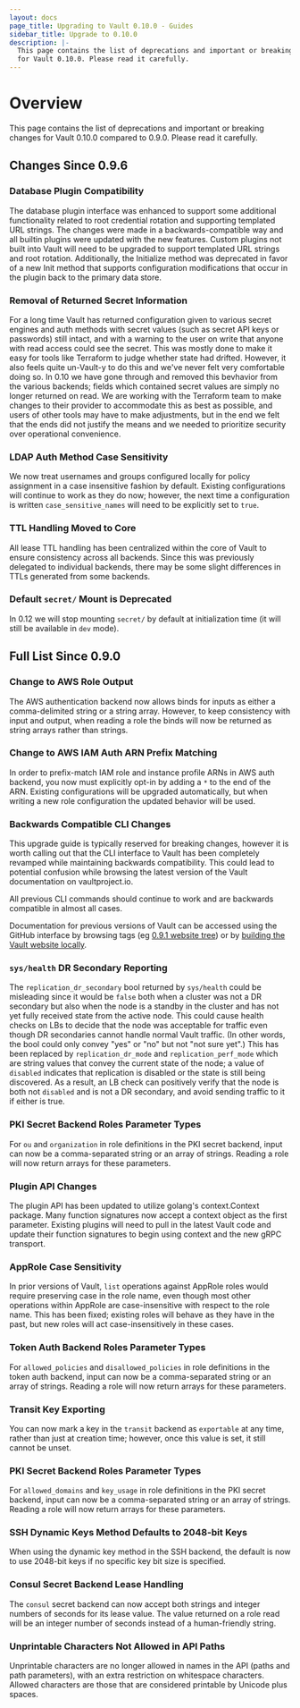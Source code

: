 ```yaml
---
layout: docs
page_title: Upgrading to Vault 0.10.0 - Guides
sidebar_title: Upgrade to 0.10.0
description: |-
  This page contains the list of deprecations and important or breaking changes
  for Vault 0.10.0. Please read it carefully.
---
```


# Overview

This page contains the list of deprecations and important or breaking changes
for Vault 0.10.0 compared to 0.9.0. Please read it carefully.

## Changes Since 0.9.6

### Database Plugin Compatibility

The database plugin interface was enhanced to support some additional
functionality related to root credential rotation and supporting templated
URL strings. The changes were made in a backwards-compatible way and all
builtin plugins were updated with the new features. Custom plugins not built
into Vault will need to be upgraded to support templated URL strings and
root rotation. Additionally, the Initialize method was deprecated in favor
of a new Init method that supports configuration modifications that occur in
the plugin back to the primary data store.

### Removal of Returned Secret Information

For a long time Vault has returned configuration given to various secret
engines and auth methods with secret values (such as secret API keys or
passwords) still intact, and with a warning to the user on write that anyone
with read access could see the secret. This was mostly done to make it easy for
tools like Terraform to judge whether state had drifted. However, it also feels
quite un-Vault-y to do this and we've never felt very comfortable doing so. In
0.10 we have gone through and removed this bevhavior from the various backends;
fields which contained secret values are simply no longer returned on read. We
are working with the Terraform team to make changes to their provider to
accommodate this as best as possible, and users of other tools may have to make
adjustments, but in the end we felt that the ends did not justify the means and
we needed to prioritize security over operational convenience.

### LDAP Auth Method Case Sensitivity

We now treat usernames and groups configured locally for policy assignment in a
case insensitive fashion by default. Existing configurations will continue to
work as they do now; however, the next time a configuration is written
`case_sensitive_names` will need to be explicitly set to `true`.

### TTL Handling Moved to Core

All lease TTL handling has been centralized within the core of Vault to ensure
consistency across all backends. Since this was previously delegated to
individual backends, there may be some slight differences in TTLs generated
from some backends.

### Default `secret/` Mount is Deprecated

In 0.12 we will stop mounting `secret/` by default at initialization time (it
will still be available in `dev` mode).

## Full List Since 0.9.0

### Change to AWS Role Output

The AWS authentication backend now allows binds for inputs as either a
comma-delimited string or a string array. However, to keep consistency with
input and output, when reading a role the binds will now be returned as string
arrays rather than strings.

### Change to AWS IAM Auth ARN Prefix Matching

In order to prefix-match IAM role and instance profile ARNs in AWS auth
backend, you now must explicitly opt-in by adding a `*` to the end of the ARN.
Existing configurations will be upgraded automatically, but when writing a new
role configuration the updated behavior will be used.
### Backwards Compatible CLI Changes

This upgrade guide is typically reserved for breaking changes, however it
is worth calling out that the CLI interface to Vault has been completely
revamped while maintaining backwards compatibility. This could lead to
potential confusion  while browsing the latest version of the Vault
documentation on vaultproject.io.

All previous CLI commands should continue to work and are backwards
compatible in almost all cases.

Documentation for previous versions of Vault can be accessed using
the GitHub interface by browsing tags (eg [0.9.1 website tree](https://github.com/hashicorp/vault/tree/v0.9.1/website)) or by
[building the Vault website locally](https://github.com/hashicorp/vault/tree/v0.9.1/website#running-the-site-locally).

### `sys/health` DR Secondary Reporting

The `replication_dr_secondary` bool returned by `sys/health` could be
misleading since it would be `false` both when a cluster was not a DR secondary
but also when the node is a standby in the cluster and has not yet fully
received state from the active node. This could cause health checks on LBs to
decide that the node was acceptable for traffic even though DR secondaries
cannot handle normal Vault traffic. (In other words, the bool could only convey
"yes" or "no" but not "not sure yet".) This has been replaced by
`replication_dr_mode` and `replication_perf_mode` which are string values that
convey the current state of the node; a value of `disabled` indicates that
replication is disabled or the state is still being discovered. As a result, an
LB check can positively verify that the node is both not `disabled` and is not
a DR secondary, and avoid sending traffic to it if either is true.


### PKI Secret Backend Roles Parameter Types

For `ou` and `organization` in role definitions in the PKI secret backend,
input can now be a comma-separated string or an array of strings. Reading a
role will now return arrays for these parameters.

### Plugin API Changes

The plugin API has been updated to utilize golang's context.Context package.
Many function signatures now accept a context object as the first parameter.
Existing plugins will need to pull in the latest Vault code and update their
function signatures to begin using context and the new gRPC transport.

### AppRole Case Sensitivity

In prior versions of Vault, `list` operations against AppRole roles would
require preserving case in the role name, even though most other operations
within AppRole are case-insensitive with respect to the role name. This has
been fixed; existing roles will behave as they have in the past, but new roles
will act case-insensitively in these cases.

### Token Auth Backend Roles Parameter Types

For `allowed_policies` and `disallowed_policies` in role definitions in the
token auth backend, input can now be a comma-separated string or an array of
strings. Reading a role will now return arrays for these parameters.

### Transit Key Exporting

You can now mark a key in the `transit` backend as `exportable` at any time,
rather than just at creation time; however, once this value is set, it still
cannot be unset.

### PKI Secret Backend Roles Parameter Types

For `allowed_domains` and `key_usage` in role definitions in the PKI secret
backend, input can now be a comma-separated string or an array of strings.
Reading a role will now return arrays for these parameters.

### SSH Dynamic Keys Method Defaults to 2048-bit Keys

When using the dynamic key method in the SSH backend, the default is now to use
2048-bit keys if no specific key bit size is specified.

### Consul Secret Backend Lease Handling

The `consul` secret backend can now accept both strings and integer numbers of
seconds for its lease value. The value returned on a role read will be an
integer number of seconds instead of a human-friendly string.

### Unprintable Characters Not Allowed in API Paths

Unprintable characters are no longer allowed in names in the API (paths and
path parameters), with an extra restriction on whitespace characters. Allowed
characters are those that are considered printable by Unicode plus spaces.
